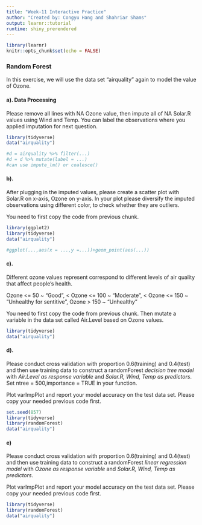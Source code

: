 ```yaml
---
title: "Week-11 Interactive Practice"
author: "Created by: Congyu Hang and Shahriar Shams"
output: learnr::tutorial
runtime: shiny_prerendered
---
```


```r
library(learnr)
knitr::opts_chunk$set(echo = FALSE)
```


### Random Forest

In this exercise, we will use the data set “airquality” again to model the value of Ozone.


#### a). Data Processing

Please remove all lines with NA Ozone value, then impute all of NA Solar.R values using Wind and Temp. You can label the observations where you applied imputation for next question.

```r
library(tidyverse)
data("airquality")
```

```r
#d = airquality %>% filter(...)
#d = d %>% mutate(label = ...)
#can use impute_lm() or coalesce()
```

#### b).

After plugging in the imputed values, please create a scatter plot with Solar.R on x-axis, Ozone on y-axis. In your plot please diversify the imputed observations using different color, to check whether they are outliers.

You need to first copy the code from previous chunk.


```r
library(ggplot2)
library(tidyverse)
data("airquality")
```


```r
#ggplot(...,aes(x = ...,y =...))+geom_point(aes(...))
```



#### c).

Different ozone values represent correspond to different levels of air quality that affect people's health.

Ozone <= 50 ~ "Good",  \n
50 < Ozone <= 100  ~ "Moderate",   \n
100 < Ozone <= 150  ~ "Unhealthy for sentitive",   \n
Ozone > 150 ~ "Unhealthy"

You need to first copy the code from previous chunk. Then mutate a variable in the data set called Air.Level based on Ozone values.



```r
library(tidyverse)
data("airquality")
```

#### d).

Please conduct cross validation with proportion 0.6(training) and 0.4(test) and then use training data to construct a randomForest *decision tree model* with *Air.Level as response variable* and *Solar.R, Wind, Temp as predictors*. Set ntree = 500,importance = TRUE in your function.

\n

Plot varImpPlot and report your model accuracy on the test data set. Please copy your needed previous code first.

```r
set.seed(857)
library(tidyverse)
library(randomForest)
data("airquality")
```


#### e)

Please conduct cross validation with proportion 0.6(training) and 0.4(test) and then use training data to construct a randomForest *linear regression model* with *Ozone as response variable* and *Solar.R, Wind, Temp as predictors*.

\n

Plot varImpPlot and report your model accuracy on the test data set. Please copy your needed previous code first.

```r
library(tidyverse)
library(randomForest)
data("airquality")
```

